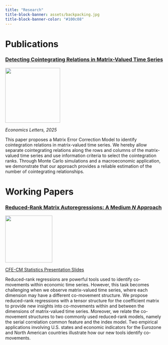 ```yaml
---
title: "Research"
title-block-banner: assets/backpacking.jpg
title-block-banner-color: "#100c08"
---
```


<style>

#title-block-header {
  margin-block-end: -25rem;
  position: relative;
  margin-top: 1px;
  height: 800px;
}

.quarto-title-banner {
  margin-block-end: 1rem;
  position: relative;
  margin-top: -10px;
  height: 85%;
}

</style>

# Publications


### [Detecting Cointegrating Relations in Matrix-Valued Time Series](https://www.sciencedirect.com/science/article/pii/S0165176525000424)

:::{.column-margin}
![](assets/globalplots.png){height=175}
:::
*Economics Letters, 2025*



::: {.callout-tip title="Abstract" collapse=true}
This paper proposes a Matrix Error Correction Model to identify cointegration relations in matrix-valued time series.
We hereby allow separate cointegrating relations along the rows and columns of the matrix-valued time series and use information criteria to select the cointegration ranks.
Through Monte Carlo simulations and a macroeconomic application, we demonstrate that our approach provides a reliable estimation of the number of cointegrating relationships.
:::


# Working Papers

### [Reduced-Rank Matrix Autoregressions: A Medium $N$ Approach](https://arxiv.org/abs/2407.07973)

:::{.column-margin}
![](assets/rrmarfig.png){height=150}
:::

[CFE-CM Statistics Presentation Slides](assets/matrixsccfslides.html)
 
::: {.callout-tip title="Abstract" collapse=true}
Reduced-rank regressions are powerful tools used to identify co-movements within economic time series.
However, this task becomes challenging when we observe matrix-valued time series, where each dimension may have a different co-movement structure.
We propose reduced-rank regressions with a tensor structure for the coefficient matrix to provide new insights into co-movements within and between the dimensions of matrix-valued time series.
Moreover, we relate the co-movement structures to two commonly used reduced-rank models, namely the serial correlation common feature and the index model.
Two empirical applications involving U.S.\ states and economic indicators for the Eurozone and North American countries illustrate how our new tools identify co-movements.
:::

